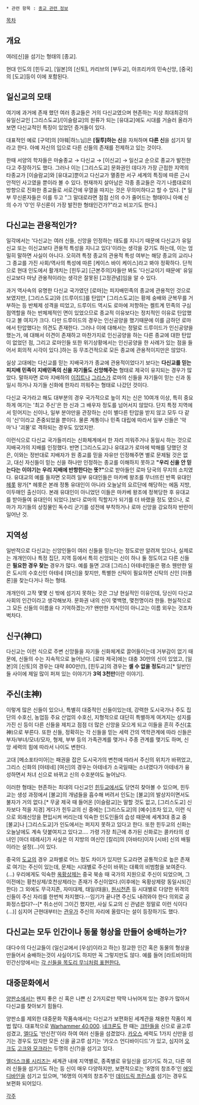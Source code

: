 * 관련 항목 : [[종교 관련 정보]]

[[목차]]

== 개요 ==
여러[신]을 섬기는 형태의 [종교].

현대 인도의 [힌두교], [일본]의 [신토], 카리브의 [부두교], 아프리카의 민속신앙, [중국]의 [도교]등이 이에 포함된다.

== 일신교의 모태 ==
여기에 과거에 존재 했던 여러 종교들은 거의 다신교였으며 현존하는 지상 최대최강의 유일신교인 [그리스도교]/[이슬람교]의 원류가 되는 [유대교]에도 시대를 거슬러 올라가 보면 다신교적인 특징이 있었던 증거들이 있다.

대표적인 예로 [구약]의 [야훼|하느님]은 '''[질투]하는 신'''을 자처하며 '''다른 신'''을 섬기지 말라고 한다. 아예 자신의 입으로 다른 신들의 존재를 전제하고 있는 것이다.

한때 서양의 학자들은 마술종교 → 다신교 → [이신교] → 일신교 순으로 종교가 발전한다고 주장하기도 했다. 그러나 이는 [그리스도교] 문화권인 데다가 가장 근접한 지역의 타종교가 [이슬람교]와 [유대교]뿐이고 다신교가 멸종한 서구 세계의 특징에 따른 근시안적인 사고였을 뿐이라 볼 수 있다. 현재까지 살아남은 각종 종교들은 각기 나름대로의 방향으로 진화한 종교들로 서로간에 우열을 따지는 것은 무의미하다고 할 수 있다. [* 일부 무신론자들은 이를 두고 "그 말대로라면 점점 신의 수가 줄어드는 형태이니 아예 신의 수가 '0'인 무신론이 가장 발전한 형태인건가?"라고 비꼬기도 한다.]

== 다신교는 관용적인가? ==
일각에서는 '다신교는 여러 신들, 신앙을 인정하는 태도를 지니기 때문에 다신교가 유일신교 또는 이신교보다 관용적 특성을 지니고 있다'이라는 생각을 갖기도 하는데, 이는 엄밀히 말하면 사실이 아니다. 오히려 특정 종교의 관용적 특성 여부는 해당 종교의 교리나 그 종교를 가진 사회/역사의 특성에 따른 [케이스 바이 케이스]라고 봐야 정확하다. 단적으로 현대 인도에서 활개치는 [힌두교] [근본주의]자들만 봐도 '다신교이기 때문에' 유일신교보다 마냥 관용적이라는 생각은 잘못된 [고정관념]임을 알 수 있다.

과거 역사속의 유명한 다신교 국가였던 [로마]는 피지배민족의 종교에 관용적인 것으로 보였지만, [그리스도교]와 [드루이드]를 탄압[* [그리스도교]는 황제 숭배와 군복무를 거부하는 등 반체제 성격을 띠었고, 드루이드 역시도 로마에 저항하는 켈트계 민족의 구심점역할을 하는 반체제적인 면이 있었으므로 종교적 이유보다는 정치적인 이유로 탄압했다고 볼 여지가 크다. 다만 드루이드의 경우는 인신공양을 했기때문에 이를 금하던 로마에서 탄압했다는 의견도 존재한다. 그러나 이에 대해서는 정말로 드루이드가 인신공양을 했는가, 에 대해서 이견이 존재하고 마찬가지로 인신공양을 하는 다른 종교에 대한 탄압이 없었던 점, 그리고 로마인들 또한 위기상황에서는 인신공양을 한 사례가 있는 점을 들어서 회의적 시각이 있다.]하는 등 무조건적으로 모든 종교에 관용적이지만은 않았다.

실상 고대에는 다신교를 믿는 지배국가가 종교에 관용적이었다기 보다는 '''다신교를 믿는 피지배 민족이 지배민족의 신을 자기들도 신앙해주는''' 형태로 제국이 유지되는 경우가 많았다. 말하자면 로마 지배하의 [[이집트]]나 [[그리스]]가 로마의 신들을 자기들이 믿는 신과 동일시 하거나 자기들 신화에 한자리 끼워주는 형태로 나갔던 것이다. 

다신교 국가라고 해도 대부분의 경우 국가적으로 높이 치는 신은 10여개 이상, 특히 중요하게 여기는 '최고 주신'은 한 신과 그 배우자 정도를 넘어서지 않았다. 단지 특정 지역에서 믿어지는 신이나, 일부 분야만을 관장하는 신이 별다른 탄압을 받지 않고 모두 다 같이 '신'이라고 존중되었을 뿐이다. 물론 계통이나 민족 대립에 따라서 일부 신들은 '악마'나 '괴물'로 격하되는 경우도 있었지만.

이런식으로 다신교 국가들끼리는 신화체계에서 한 자리 끼워주거나 동일시 하는 것으로 지배국가의 지배를 인정했다. 반면 [그리스도교]나 유대교가 로마에 박해를 당했던 것은, 이와는 정반대로 지배자가 원 종교를 믿을 자유만 인정해주면 별로 문제될 것은 없고, 대신 자신들이 믿는 신을 하나만 인정하는 종교를 이해하지 못하고 '''"우리 신을 안 믿는다는 이야기는 우리 지배에 반항한다는 뜻?"'''으로 받아들인 로마 당국의 무지의 소치였다. 유대교의 예를 들자면 오히려 일부 유대인들은 마카베 왕조를 무너뜨린 반쪽 유대인 [[헤롯]] 왕가[* 헤롯은 본래 정통 유대인이 아니라 오늘날의 요르단에 해당하는 에돔 지방, 이두매인 출신이다. 본래 유대인이 아니었던 이들은 마카베 왕조에 정복당한 후 유대교를 받아들여 유대인이 되었다.]보다 로마의 직할지가 되기를 더 바랬을 정도 였으나, 로마가 자기들의 상징물인 독수리 군기를 성전에 부착하거나 로마 신앙을 강요하자 반란이 일어난 것.

== 지역성 ==
일반적으로 다신교는 신앙인들이 여러 신들을 믿는다는 정도로만 알려져 있으나, 실제로는  개개인이나 특정 집단, 지역 등에서 특히 신앙되는 신이 하나 둘 정도이고 다른 신들은 '''필요한 경우 찾는''' 경우가 많다. 예를 들면 고대 [그리스] 아테네인들은 평소 웬만한 일은 도시의 수호신인 아테네 [여신]을 찾지만, 특별한 신탁이 필요하면 신탁의 신인 [아폴론]을 찾는다거나 하는 형태.

개개인이 고작 몇몇 신 밖에 섬기지 못하는 것은 그냥 현실적인 이유인데, 당신이 다신교 사회의 인간이라고 생각해보자. 문화권 내의 신이 몇백명, 몇천명이라 한들. 현실적으로 그 모든 신들의 이름을 다 기억하겠는가? 왠만한 지식인이 아니고는 이름 외우는 것조차 벅차다.

== 신구(神口) ==
다신교는 이런 식으로 주변 신앙들을 자기들 신화체계로 끌어들이는데 거부감이 없기 때문에, 신들의 수는 지속적으로 늘어난다. [로마 제국]에는 대충 30만의 신이 있었고, [일본]의 [신토]의 경우는 대략 800만(!), [힌두교]의 경우는 '''셀 수 없을 정도'''라고[* 일반인들 사이에 제일 많이 퍼져 있는 이야기가 '''3억 3천만'''이란 이야기].

== 주신(主神) ==
이렇게 많은 신들이 있으나, 특별히 대중적인 신들이있는데, 강력한 도시국가나 주도 집단의 수호신, 농업등 주요 산업의 수호신, 지형적으로 대단히 특별하게 여겨지는 성지를 가진 신 등이 다른 신들을 제치고 점점 더 많은 신앙을 모으게 되고 이들을 흔히 주신(主神)으로 부른다. 또한 신들, 정확히는 각 신들을 믿는 세력 간의 역학관계에 따라 신들은 부자/부녀/모녀/모자, 형제, 부부 등의 가족관계를 맺거나 주종 관계를 맺기도 하며, 신앙 세력의 힘에 따라서 나이도 변한다.

고대 [메소포타미아]는 패권을 잡은 도시국가의 변천에 따라서 주신의 위치가 바뀌었고, 그리스 신화의 [아테네] [여신]의 경우는 아테네가 소국일때는 소녀였다가 아테네가 융성하면서 처녀 신으로 바뀌고 신의 수호분야도 늘어났다.

이러한 형태는 현존하는 최대의 다신교인 [[힌두교]]에서도 당연히 찾아볼 수 있으며, 힌두교는 생성 과정에서 [불교]의 개념들을 흡수해 버려서 인도는 [불교]의 발상지이면서도 불자가 거의 없다.[* 무굴 제국 때 들어온 [이슬람교]는 말할 것도 없고, [그리스도교] 신자보다 적을 지경] 게다가 힌두교의 신 중에는 [그리스도교]의 [예수]조차 있고, 이런 식으로 외래신앙을 편입시켜 버리는데 익숙한 인도인들의 습성 때문에 세계3대 종교 중 [불교]나 [그리스도교]가 인도에서는 퍼지지 못하고 있다고 한다. 또한 힌두교의 신화는 오늘날에도 계속 덧붙여지고 있다고.... 가령 가장 최근에 추가된 신화로는 콜카타의 성녀인 [마더 테레사]가 사실은 이 지방의 여신인 [칼리]의 [아바타]이자 [시바] 신의 배필이라는 설정(...)이 있다.

중국의 [[도교]]의 경우 교파별로 어느 정도 차이가 있지만 도교라면 공통적으로 높은 존재로 여기는 주신이 있는데, 문제는 시대별로 주신이 바뀌는 대륙의 비범함을 보여준다.(...) 우리에게도 익숙한 [[옥황상제]]는 중국 북송 때 국가의 지원으로 주신이 되었으며, 그 이전에는 황천상제/호천상제라는 존재가 주신이었다.(이후에는 옥황상제랑 동일시되긴 한다) 그 외에도 무극지존, 자미대제, 태일(태을), [[원시천존]] 등 시대별로 다양한 위격의 신들이 주신 자리를 한번씩 차지했다.--임기가 끝나면 주신도 내려와야 한다 의외로 공화정스럽다?--[* 취소선이 그이긴 했지만, 사실 도교의 신 관념은 정말로 이런 식이다(...)] 심지어 근현대부터는 [[관우]]가 주신의 자리에 올랐다는 설이 등장하기도 했다.
== 다신교는 모두 인간이나 동물 형상을 만들어 숭배하는가? ==
대다수의 다신교들이 (일신교에서 [우상]이라고 하는) 정교한 인간 혹은 동물의 형상을 만들어서 숭배하는것이 사실이기도 하지만 꼭 그렇지만도 않다. 예를 들어 [라트비아]의 민간신앙에서는 [http://valoda.ailab.lv/kultura/kultura/orn01.htm 각 신들을 목도리 무늬처럼 표현한다.]
== 대중문화에서 ==
[[양판소]]에서는 왠지 좋은 신 혹은 나쁜 신 2가지로만 딱딱 나뉘어져 있는 경우가 많아서 다신교를 찾아보기 힘들다.

양판소를 제외한 대중문화 작품속에서는 다신교가 보편화된 세계관을 채용한 작품이 제법 많다. 대표적으로 [[Warhammer 40,000]]. [[네크론]]도 한 때는 [[크탄]]들을 신으로 골고루 섬겼고, [[엘다]]도 '만신전'이라 하여 여러 신들을 섬겼었다. [[카오스]] 세력도 1가지 신만을 섬기는 경우도 있지만 모든 신을 골고루 섬기는 '카오스 언디바이디드'가 있고, 심지어 [[오크]]도 [[고크와 모크]]라는 두명의 신(?)을 섬기고 있다.

[[엘더스크롤 시리즈]]는 세계관 내에 지역별로, 종족별로 유일신을 섬기기도 하고, 다른 여러 신들을 섬기기도 하는 등 신이 매우 다양하지만, 보편적으로는 '8명의 창조주'인 [[에잇 디바인]]을 섬기고 있으며, '16명의 이계의 창조주'인 [[데이드릭 프린스]]를 섬기는 경우도 보편화 되어있다. 

[[각주]]
